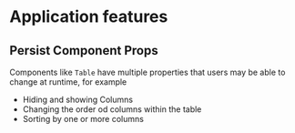 # Application features

## Persist Component Props

Components like `Table` have multiple properties that users may be able to change at runtime, for example

- Hiding and showing Columns
- Changing the order od columns within the table
- Sorting by one or more columns
